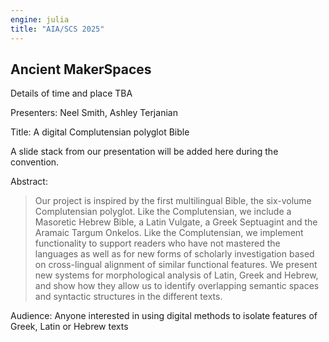 ```yaml
---
engine: julia
title: "AIA/SCS 2025"
---
```


## Ancient MakerSpaces


:::{.callout-tip title="Session: TBA"}
Details of time and place TBA
:::


Presenters: Neel Smith, Ashley Terjanian

Title: A digital Complutensian polyglot Bible


:::{.callout-tip title="Slides: TBA"}
A slide stack from our presentation will be added here during the convention.
:::

Abstract:

> Our project is inspired by the first multilingual Bible, the six-volume Complutensian polyglot. Like the Complutensian, we include a Masoretic Hebrew Bible, a Latin Vulgate, a Greek Septuagint and the Aramaic Targum Onkelos. Like the Complutensian, we implement functionality to support readers who have not mastered the languages as well as for new forms of scholarly investigation based on cross-lingual alignment of similar functional features. We present new systems for morphological analysis of Latin, Greek and Hebrew, and show how they allow us to identify overlapping semantic spaces and syntactic structures in the different texts.

Audience: Anyone interested in using digital methods to isolate features of Greek, Latin or Hebrew texts